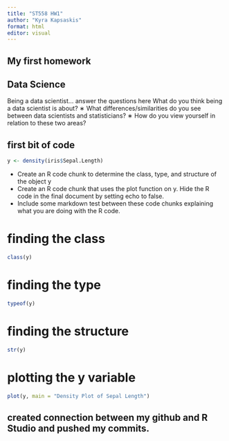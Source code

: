```yaml
---
title: "ST558 HW1"
author: "Kyra Kapsaskis"
format: html
editor: visual
---
```


## My first homework

## Data Science
Being a data scientist...
answer the questions here What do you think being a data scientist is about? ∗ What differences/similarities do you see between data scientists and statisticians? ∗ How do you view yourself in relation to these two areas?

## first bit of code

```r
y <- density(iris$Sepal.Length)
```

-   Create an R code chunk to determine the class, type, and structure of the object y
-   Create an R code chunk that uses the plot function on y. Hide the R code in the final document by setting echo to false.
-   Include some markdown test between these code chunks explaining what you are doing with the R code.

# finding the class

```r
class(y)
```

# finding the type

```r
typeof(y)
```

# finding the structure

```r
str(y)
```

# plotting the y variable

```r
plot(y, main = "Density Plot of Sepal Length")
```

## created connection between my github and R Studio and pushed my commits.
